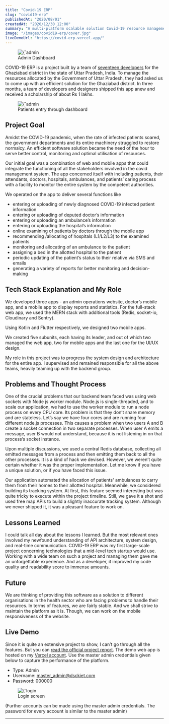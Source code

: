 ```yaml
---
title: "Covid-19 ERP"
slug: "covid19-erp"
publishedAt: "2020/08/01"
createdAt: "2020/12/30 12:00"
summary: "A multi-platform scalable solution Covid-19 resource management."
image: "/images/covid19-erp/cover.jpg"
liveDemoUrl: "https://covid-erp.vercel.app/"
---
```


<figure>
	<div className="flex rounded border-2 shadow-lg">
		<Image
			className="rounded"
			alt={`admin dashboard showing hospital statistics`}
			src={`/images/covid19-erp/admin-dash.jpg`}
			width={1366}
			height={768}
		/>
	</div>
	<figcaption>Admin Dashboard</figcaption>
</figure>

COVID-19 ERP is a project built by a team of [seventeen developers](https://dsckiet.com/team) for the Ghaziabad district in the state of Uttar Pradesh, India. To manage the resources allocated by the Government of Uttar Pradesh, they had asked us to come up with an efficient solution for the Ghaziabad district. In three months, a team of developers and designers shipped this app anew and received a scholarship of about Rs 1 lakhs.

<figure>
	<div className="flex rounded border-2 shadow-lg">
		<Image
			className="rounded"
			alt={`admin dashboard to add patients`}
			src={`/images/covid19-erp/dashboard.jpg`}
			width={1366}
			height={768}
		/>
	</div>
	<figcaption>Patients entry through dashboard</figcaption>
</figure>

## Project Goal

Amidst the COVID-19 pandemic, when the rate of infected patients soared, the government departments and its entire machinery struggled to restore normalcy. An efficient software solution became the need of the hour to serve better control, monitoring and optimal utilisation of resources.

Our initial goal was a combination of web and mobile apps that could integrate the functioning of all the stakeholders involved in the covid management system. The app concerned itself with including patients, their attendants, doctors, hospitals, ambulances, and patients’ caring process with a facility to monitor the entire system by the competent authorities.

We operated on the app to deliver several functions like

- entering or uploading of newly diagnosed COVID-19 infected patient information
- entering or uploading of deputed doctor’s information
- entering or uploading an ambulance’s information
- entering or uploading the hospital’s information
- online examining of patients by doctors through the mobile app
- recommending /allocating of hospitals (L1/L2/L3) to the examined patients
- monitoring and allocating of an ambulance to the patient
- assigning a bed in the allotted hospital to the patient
- periodic updating of the patient’s status to their relative via SMS and emails
- generating a variety of reports for better monitoring and decision-making

## Tech Stack Explanation and My Role

We developed three apps - an admin operations website, doctor’s mobile app, and a mobile app to display reports and statistics.
For the full-stack web app, we used the MERN stack with additional tools (Redis, socket-io, Cloudinary and Sentry).

Using Kotlin and Flutter respectively, we designed two mobile apps.

We created five subunits, each having its leader, and out of which two managed the web app, two for mobile apps and the last one for the UI/UX design.

My role in this project was to progress the system design and architecture for the entire app. I supervised and remained responsible for all the above teams, heavily teaming up with the backend group.

## Problems and Thought Process

One of the crucial problems that our backend team faced was using web sockets with Node js worker module. Node.js is single-threaded, and to scale our application, we had to use the worker module to run a node process on every CPU core. Its problem is that they don’t share memory and are stateless. Let’s say we have four cores and are running four different node.js processes. This causes a problem when two users A and B create a socket connection in two separate processes. When user A emits a message, user B would not understand, because it is not listening in on that process’s socket instance.

Upon multiple discussions, we used a central Redis database, collecting all emitted messages from a process and then emitting them back to all the other processes. It is a kind of hack we devised. However, we weren’t quite certain whether it was the proper implementation. Let me know if you have a unique solution, or if you have faced this issue.

Our application automated the allocation of patients' ambulances to carry them from their homes to their allotted hospital. Meanwhile, we considered building its tracking system. At first, this feature seemed interesting but was quite tricky to execute within the project timeline. Still, we gave it a shot and used free map APIs to build a slightly inaccurate tracking system. Although we never shipped it, it was a pleasant feature to work on.

## Lessons Learned

I could talk all day about the lessons I learned. But the most relevant ones involved my newfound understanding of API architecture, system design, and real-time communication. COVID-19 ERP was my first large-scale project concerning technologies that a mid-level tech startup would use. Working with a wide team on such a project and managing them gave me an unforgettable experience. And as a developer, it improved my code quality and readability score to immense amounts.

## Future

We are thinking of providing this software as a solution to different organisations in the health sector who are facing problems to handle their resources. In terms of features, we are fairly stable. And we shall strive to maintain the platform as it is. Though, we can work on the mobile responsiveness of the website.

## Live Demo

Since it is quite an extensive project to show, I can’t go through all the features. But you can [read the official project report](https://docs.google.com/document/d/1g0aSWIkUIIoa0VCj8JaEZ4U5XPqSFB5xs0Co3POP9nA/edit?usp=sharing). The demo web app is hosted on my [Vercel account](https://covid-erp.vercel.app/login).
Use the master admin credentials given below to capture the performance of the platform.

- Type: Admin
- Username: master_admin@dsckiet.com
- Password: 000000

<figure>
	<div className="flex rounded border-2 shadow-lg">
		<Image
			className="rounded"
			alt={`login page`}
			src={`/images/covid19-erp/homepage.jpg`}
			width={1366}
			height={768}
		/>
	</div>
	<figcaption>Login screen</figcaption>
</figure>

(Further accounts can be made using the master admin credentials. The password for every account is similar to the master admin)

<hr />
